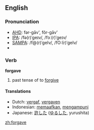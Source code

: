 ==English==

=== Pronunciation ===
*[[w:AHD|AHD]]: fər-gāv', fôr-gāv'
*[[w:IPA|IPA]]: /fə(r)ˈgeɪv/, /fɔː(r)ˈgeɪv/
*[[w:SAMPA|SAMPA]]: /f@(r)ˈgeIv/, /fO:(r)ˈgeIv/
*{{audio|en-us-forgave.ogg|Audio (US)}}

=== Verb ===
'''forgave'''

# past tense of to [[forgive]]

==== Translations ====
*Dutch: [[vergaf]], [[vergaven]]
*Indonesian: [[maaf|memaafkan]], [[ampun|mengampuni]]
*Japanese: [[許した]] ([[ゆるした]], yurushita)

[[zh:forgave]]